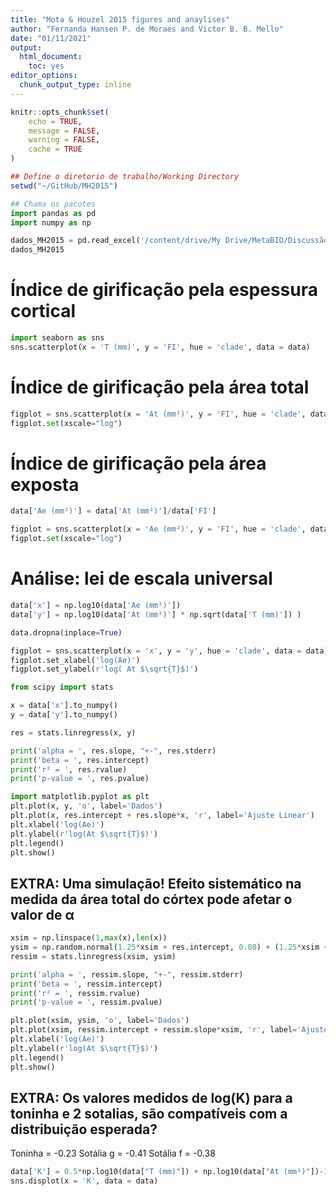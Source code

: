 ```yaml
---
title: "Mota & Houzel 2015 figures and anaylises"
author: "Fernanda Hansen P. de Moraes and Victor B. B. Mello"
date: "01/11/2021"
output: 
  html_document: 
    toc: yes
editor_options: 
  chunk_output_type: inline
---
```


```r
knitr::opts_chunk$set(
	echo = TRUE,
	message = FALSE,
	warning = FALSE,
	cache = TRUE
)
```

```r
## Define o diretorio de trabalho/Working Directory
setwd("~/GitHub/MH2015")
```

```python
## Chama os pacotes
import pandas as pd
import numpy as np

dados_MH2015 = pd.read_excel('/content/drive/My Drive/MetaBIO/Discussão_IC/Tópico 1 - Universalidade da girificação/dados_Bruno_etal_Nature_UniversalScaling.xls')
dados_MH2015
```

# Índice de girificação pela espessura cortical

```python
import seaborn as sns
sns.scatterplot(x = 'T (mm)', y = 'FI', hue = 'clade', data = data)
```

# Índice de girificação pela área total

```python
figplot = sns.scatterplot(x = 'At (mm²)', y = 'FI', hue = 'clade', data = data)
figplot.set(xscale="log")
```

# Índice de girificação pela área exposta

```python
data['Ae (mm²)'] = data['At (mm²)']/data['FI']

figplot = sns.scatterplot(x = 'Ae (mm²)', y = 'FI', hue = 'clade', data = data)
figplot.set(xscale="log")
```

# Análise: lei de escala universal

```python
data['x'] = np.log10(data['Ae (mm²)'])
data['y'] = np.log10(data['At (mm²)'] * np.sqrt(data['T (mm)']) )

data.dropna(inplace=True)

figplot = sns.scatterplot(x = 'x', y = 'y', hue = 'clade', data = data)
figplot.set_xlabel('log(Ae)')
figplot.set_ylabel(r'log( At $\sqrt{T}$)')
```

```python
from scipy import stats

x = data['x'].to_numpy()
y = data['y'].to_numpy()

res = stats.linregress(x, y)

print('alpha = ', res.slope, "+-", res.stderr)
print('beta = ', res.intercept)
print('r² = ', res.rvalue)
print('p-value = ', res.pvalue)
```

```python
import matplotlib.pyplot as plt
plt.plot(x, y, 'o', label='Dados')
plt.plot(x, res.intercept + res.slope*x, 'r', label='Ajuste Linear')
plt.xlabel('log(Ae)')
plt.ylabel(r'log(At $\sqrt{T}$)')
plt.legend()
plt.show()
```

## EXTRA: Uma simulação! Efeito sistemático na medida da área total do córtex pode afetar o valor de  α

```python
xsim = np.linspace(1,max(x),len(x))
ysim = np.random.normal(1.25*xsim + res.intercept, 0.08) + (1.25*xsim + res.intercept)*0.05
ressim = stats.linregress(xsim, ysim)

print('alpha = ', ressim.slope, "+-", ressim.stderr)
print('beta = ', ressim.intercept)
print('r² = ', ressim.rvalue)
print('p-value = ', ressim.pvalue)

plt.plot(xsim, ysim, 'o', label='Dados')
plt.plot(xsim, ressim.intercept + ressim.slope*xsim, 'r', label='Ajuste Linear')
plt.xlabel('log(Ae)')
plt.ylabel(r'log(At $\sqrt{T}$)')
plt.legend()
plt.show()
```

## EXTRA: Os valores medidos de log(K) para a toninha e 2 sotalias, são compatíveis com a distribuição esperada?

Toninha = -0.23
Sotália g = -0.41
Sotália f = -0.38

```python
data['K'] = 0.5*np.log10(data["T (mm)"]) + np.log10(data["At (mm²)"])-1.25*np.log10(data["Ae (mm²)"])
sns.displot(x = 'K', data = data)
```

